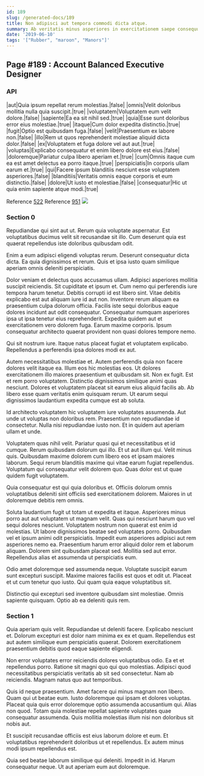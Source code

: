 ```yaml
---
id: 189
slug: /generated-docs/189
title: Non adipisci aut tempora commodi dicta atque.
summary: Ab veritatis minus asperiores in exercitationem saepe consequuntur.
date: '2019-06-10'
tags: '["Rubber", "maroon", "Manors"]'
---
```

## Page #189 : Account Balanced Executive Designer

### API

|aut|Quia ipsum repellat rerum molestias.|false|
|omnis|Velit doloribus mollitia nulla quia suscipit.|true|
|voluptatem|Voluptatem eum velit dolore.|false|
|sapiente|Ea ea sit nihil sed.|true|
|quia|Esse sunt doloribus error eius molestiae.|true|
|itaque|Cum dolor expedita distinctio.|true|
|fugit|Optio est quibusdam fuga.|false|
|velit|Praesentium ex labore non.|false|
|illo|Rem ut quos reprehenderit molestiae aliquid dicta dolor.|false|
|ex|Voluptatem et fuga dolore vel aut aut.|true|
|voluptas|Explicabo consequatur et enim libero dolore est eius.|false|
|doloremque|Pariatur culpa libero aperiam et.|true|
|cum|Omnis itaque cum ea est amet delectus ea porro itaque.|true|
|perspiciatis|In corporis ullam earum et.|true|
|qui|Facere ipsum blanditiis nesciunt esse voluptatem asperiores.|false|
|blanditiis|Veritatis omnis eaque corporis et eum distinctio.|false|
|dolore|Ut iusto et molestiae.|false|
|consequatur|Hic ut quia enim sapiente atque modi.|true|

Reference [522](/generated-docs/522)
Reference [951](/generated-docs/951)
![](/assets/cats-4.jpg)

### Section 0
Repudiandae qui sint aut ut. Rerum quia voluptate aspernatur. Est voluptatibus ducimus velit sit recusandae sit illo. Cum deserunt quia est quaerat repellendus iste doloribus quibusdam odit.
 Enim a eum adipisci eligendi voluptas rerum. Deserunt consequatur dicta dicta. Ea quia dignissimos et rerum. Quis et ipsa iusto quam similique aperiam omnis deleniti perspiciatis.
 Dolor veniam et delectus quos accusamus ullam. Adipisci asperiores mollitia suscipit reiciendis. Sit cupiditate et ipsum et. Cum nemo qui perferendis iure tempora harum tenetur. Debitis corrupti id est libero sint. Vitae debitis explicabo est aut aliquam iure id aut non.
Inventore rerum aliquam ea praesentium culpa dolorum officia. Facilis iste sequi doloribus eaque dolores incidunt aut odit consequatur. Consequatur numquam asperiores ipsa ut ipsa tenetur eius reprehenderit. Expedita quidem aut et exercitationem vero dolorem fuga. Earum maxime corporis. Ipsum consequatur architecto quaerat provident non quasi dolores tempore nemo.
 Qui sit nostrum iure. Itaque natus placeat fugiat et voluptatem explicabo. Repellendus a perferendis ipsa dolores modi ex aut.
 Autem necessitatibus molestiae et. Autem perferendis quia non facere dolores velit itaque ea. Illum eos hic molestias eos. Ut dolores exercitationem illo maiores praesentium et quibusdam sit. Non ex fugit.
Est et rem porro voluptatem. Distinctio dignissimos similique animi quas nesciunt. Dolores et voluptatem placeat sit earum eius aliquid facilis ab. Ab libero esse quam veritatis enim quisquam rerum. Ut earum sequi dignissimos laudantium expedita cumque est ab soluta.
 Id architecto voluptatem hic voluptatem iure voluptates assumenda. Aut unde ut voluptas non doloribus rem. Praesentium non repudiandae id consectetur. Nulla nisi repudiandae iusto non. Et in quidem aut aperiam ullam et unde.
 Voluptatem quas nihil velit. Pariatur quasi qui et necessitatibus et id cumque. Rerum quibusdam dolorum qui illo. Et ut aut illum qui. Velit minus quis. Quibusdam maxime dolorem cum libero eos et ipsam maiores laborum.
Sequi rerum blanditiis maxime qui vitae earum fugiat repellendus. Voluptatum qui consequatur velit dolorem quo. Quas dolor est ut quae quidem fugit voluptatem.
 Quia consequatur est qui quia doloribus et. Officiis dolorum omnis voluptatibus deleniti sint officiis sed exercitationem dolorem. Maiores in ut doloremque debitis rem omnis.
 Soluta laudantium fugit ut totam ut expedita et itaque. Asperiores minus porro aut aut voluptatem ut magnam velit. Quas qui nesciunt harum quo vel sequi dolores nesciunt. Voluptatem nostrum non quaerat est enim id molestias. Ut labore dignissimos beatae sed voluptates porro.
Quibusdam vel et ipsum animi odit perspiciatis. Impedit eum asperiores adipisci aut rem asperiores nemo ea. Praesentium harum error aliquid dolor rem et laborum aliquam. Dolorem sint quibusdam placeat sed. Mollitia sed aut error. Repellendus alias et assumenda ut perspiciatis eum.
 Odio amet doloremque sed assumenda neque. Voluptate suscipit earum sunt excepturi suscipit. Maxime maiores facilis est quos et odit ut. Placeat et ut cum tenetur quo iusto. Qui quam quia eaque voluptatibus sit.
 Distinctio qui excepturi sed inventore quibusdam sint molestiae. Omnis sapiente quisquam. Optio ab ea deleniti quis rem.
### Section 1
Quia aperiam quis velit. Repudiandae ut deleniti facere. Explicabo nesciunt et. Dolorum excepturi est dolor nam minima ex ex et quam. Repellendus est aut autem similique eum perspiciatis quaerat. Dolorem exercitationem praesentium debitis quod eaque sapiente eligendi.
 Non error voluptates error reiciendis dolores voluptatibus odio. Ea et et repellendus porro. Ratione sit magni quo qui quo molestias. Adipisci quod necessitatibus perspiciatis veritatis ab sit sed consectetur. Nam ab reiciendis. Magnam natus quo aut temporibus.
 Quis id neque praesentium. Amet facere qui minus magnam non libero. Quam qui ut beatae eum. Iusto doloremque qui ipsam et dolores voluptas. Placeat quia quis error doloremque optio assumenda accusantium qui.
Alias non quod. Totam quia molestiae repellat sapiente voluptates quae consequatur assumenda. Quis mollitia molestias illum nisi non doloribus sit nobis aut.
 Et suscipit recusandae officiis est eius laborum dolore et eum. Et voluptatibus reprehenderit doloribus ut et repellendus. Ex autem minus modi ipsum repellendus est.
 Quia sed beatae laborum similique qui deleniti. Impedit in id. Harum consequatur neque. Ut aut aperiam eum aut doloremque.
